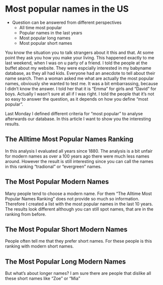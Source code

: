 # Most popular names in the US


- Question can be answered from different perspectives
  - All time most popular 
  - Popular names in the last years 
  - Most popular long names
  - Most popular short names


You know the situation you to talk strangers about it this and that. At some point they ask you how you make your living.
This happened exactly to me last weekend, when I was on u party of a friend. I told the people at the buffet about my website. They were espcially
interested in my babyname database, as they all had kids. Everyone had an anecdote to tell about their name search. Then a woman asked me what
are actually the most popular names, obviously she wanted to test me. It was a bit embarrassing, because I didn't know the answer. I told her that it is "Emma" for girls and "David" for boys. Actually I wasn't sure at all if I was right. I told the people that it's not so easy to answer the question, as it depends on how you define "most popular".

Last Monday I defined different criteria for "most popular" to analyse afterwards our database. In this article I want to show you the interesting results.

## The Alltime Most Popular Names Ranking

In this analysis I evaluated all years since 1880. The analysis is a bit unfair for modern names as over a 100 years ago there were much less names around. 
However the result is still interesting since you can call the names in this ranking "tradional" or "evergreen" names.

## The Most Popular Modern Names

Many people tend to choose a modern name. For them "The Alltime Most Popular Names Ranking" does not provide so much so information. Therefore I created a list with
the most popular names in the last 10 years. The results look different although you can still spot names, that are in the ranking from before.

## The Most Popular Short Modern Names

People often tell me that they prefer short names. For these people is this ranking with modern short names. 


## The Most Popular Long Modern Names

But what's about longer names? I am sure there are people that dislike all these short names like "Zoe" or "Mia"